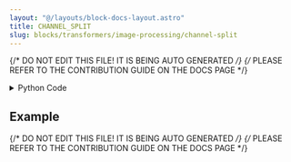 ```yaml
---
layout: "@/layouts/block-docs-layout.astro"
title: CHANNEL_SPLIT
slug: blocks/transformers/image-processing/channel-split
---
```


{/* DO NOT EDIT THIS FILE! IT IS BEING AUTO GENERATED */}
{/* PLEASE REFER TO THE CONTRIBUTION GUIDE ON THE DOCS PAGE */}


<PythonDocsDisplay docstring={docstring} />
<details>
<summary>Python Code</summary>

```python
from flojoy import flojoy, Image, Matrix, DCNpArrayType
from typing import TypedDict
import numpy as np


class IMAGE_CHANNEL_OUTPUTS(TypedDict):
    r: Image
    g: Image
    b: Image
    a: Image


@flojoy
def CHANNEL_SPLIT(default: Image | Matrix) -> IMAGE_CHANNEL_OUTPUTS:
    """The CHANNEL_SPLIT node returns the rgba channels of an image into 4 separate images for direct visualization.

    While the notion of "splitting an image into RGBA channels" is inherently tied to coloured pictures, this function will attempt to make sense of multiple input types.

    Should the input be of type 'Image', then the function will return the RGBA channels.

    Should the input be of type 'Matrix', meaning ideally a 3D 'numpy' array of size (L, M, 3) or (L, M, 4), then the function will return each channel respectively.

    Returns
    -------
    IMAGE_CHANNEL_OUTPUTS
        The images, each channel itself is rendered with alpha=1,
        except the alpha channel itself.
    """

    try:
        if isinstance(default, Image):
            r = default.r
            g = default.g
            b = default.b
            a = default.a

        elif isinstance(default, Matrix):
            r = default.m[..., 0]
            g = default.m[..., 1]
            b = default.m[..., 2]
            a = np.zeros_like(r) if default.m.shape[-1] == 3 else default.m[..., 3]

            if default.m.shape[-1] != 3 or default.m.shape[-1] != 4:
                raise IndexError(
                    "Input array is not of sensible size to split channels"
                )
        else:
            raise TypeError("Unexpected type of the input argument.")

        zeros = np.zeros(r.shape, np.uint8)
        ones = 255 * np.ones(r.shape, np.uint8)

        return IMAGE_CHANNEL_OUTPUTS(
            r=Image(
                r=r,
                g=zeros,
                b=zeros,
                a=ones,
            ),
            g=Image(
                r=zeros,
                g=g,
                b=zeros,
                a=ones,
            ),
            b=Image(
                r=zeros,
                g=zeros,
                b=b,
                a=ones,
            ),
            a=Image(
                r=zeros,
                g=zeros,
                b=zeros,
                a=a,
            ),
        )
    except Exception as e:
        raise e

```

[Find this Flojoy Block on GitHub](https://github.com/flojoy-ai/blocks/blob/main/blocks/TRANSFORMERS/IMAGE_PROCESSING/CHANNEL_SPLIT/CHANNEL_SPLIT.py)

</details>

## Example


<GetHelpWidget />


<AppDisplay app={app} blockName="CHANNEL_SPLIT" client:visible />


<Example />

{/* DO NOT EDIT THIS FILE! IT IS BEING AUTO GENERATED */}
{/* PLEASE REFER TO THE CONTRIBUTION GUIDE ON THE DOCS PAGE */}
